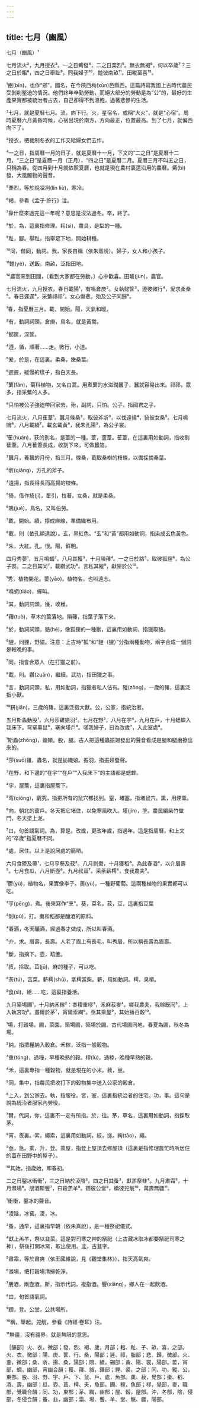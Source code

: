 ```yaml
---
---
---
```

title: 七月（豳風）
---




七月（豳風）¹

七月流火²，九月授衣³。一之日觱發⁴，二之日栗烈⁵。無衣無褐⁶，何以卒歲⁷？三之日於耜⁸，四之日舉趾⁹。同我婦子¹⁰，饁彼南畝¹¹。田畯至喜¹²。

¹豳(bīn)，也作“邠”，國名，在今陝西栒(xún)邑縣西。這篇詩寫我國上古時代農民受剝削壓迫的情況。他們終年辛勤勞動，而絕大部分的勞動是為“公”的，最好的生產果實都被統治者占去，自己卻得不到溫飽，過著悲慘的生活。

²七月，就是夏曆七月。流，向下行。火，星宿名，或稱“大火”，就是“心宿”。周時夏曆六月黃昏時候，心宿出現於南方，方向最正，位置最高。到了七月，就偏西向下了。

³授衣，把裁制冬衣的工作交給婦女們去作。

⁴一之日，指周曆一月的日子，就是夏曆十一月，下文的“二之日”是夏曆十二月，“三之日”是夏曆一月（正月），“四之日”是夏曆二月。夏曆三月不叫五之日，只稱為春。從四月到十月就依照夏曆，也就是現在農村裏還沿用的農曆。觱(bì)發，大風觸物的聲音。

⁵栗烈，等於說凜冽(lǐn liè)，寒冷。

⁶褐，參看《孟子·許行》注。

⁷靠什麼來過完這一年呢？意思是沒法過冬。卒，終了。

⁸於，為，這裏指修理。耜(sì)，農具，是犁的一種。

⁹趾，腳。舉趾，指舉足下地，開始耕種。

¹⁰同，偕同，動詞。我，家長自稱（依朱熹說）。婦子，女人和小孩子。

¹¹饁(yè)，送飯。南畝，泛指田地。

¹²農官來到田間，〔看到大家都在勞動，〕心中歡喜。田畯(jùn)，農官。

七月流火，九月授衣。春日載陽¹，有鳴倉庚²。女執懿筐³，遵彼微行⁴，爰求柔桑⁵。春日遲遲⁶，采蘩祁祁⁷。女心傷悲，殆及公子同歸⁸。

¹春，指夏曆三月。載，開始。陽，天氣和暖。

²有，動詞詞頭。倉庚，鳥名，就是黃鶯。

³懿筐，深筐。

⁴遵，循，順著......走。微行，小道。

⁵爰，於是，在這裏。柔桑，嫩桑葉。

⁶遲遲，緩慢的樣子，指白天長。

⁷蘩(fán)，菊科植物，又名白蒿。用煮蘩的水滋潤蠶子，蠶就容易出來。祁祁，眾多，指采蘩的人多。

⁸只怕被公子強迫帶回家去。殆，副詞，只怕。公子，指國君之子。

七月流火，八月萑葦¹。蠶月條桑²，取彼斧斨³，以伐遠揚⁴，猗彼女桑⁵。七月鳴鵙⁶，八月載績⁷。載玄載黃⁸，我朱孔陽⁹，為公子裳。

¹萑(huán)，荻的別名，是葦的一種。葦，蘆葦。萑葦，在這裏用如動詞，指收割萑葦。八月萑葦長成，收割下來，可做蠶箔。

²蠶月，養蠶的月份，指三月。條桑，截取桑樹的枝條，以備採摘桑葉。

³斨(qiāng)，方孔的斧子。

⁴遠揚，指長得長而高揚的枝條。

⁵猗，借作掎(jǐ)，牽引，拉著。女桑，就是柔桑。

⁶鵙(jué)，鳥名，又叫伯勞。

⁷載，開始。績，擰成麻線，準備織布用。

⁸載，則（依孔穎達說）。玄，黑紅色。“玄”和“黃”都用如動詞，指染成玄色黃色。

⁹朱，大紅。孔，很。陽，鮮明。

四月秀葽¹，五月鳴蜩²。八月其獲³，十月隕蘀⁴。一之日於貉⁵，取彼狐貍⁶，為公子裘。二之日其同⁷，載纘武功⁸。言私其豵⁹，獻豣於公¹⁰。

¹秀，植物開花。葽(yāo)，植物名，也叫遠志。

²鳴蜩(tiáo)，蟬叫。

³其，動詞詞頭。獲，收穫。

⁴蘀(tuò)，草木的葉落地。隕蘀，指葉子落下來。

⁵於，動詞詞頭。貉(hé)，像狐狸的一種獸，這裏用如動詞，指獵取貉。

⁶貍，同狸，野貓。注意：上古時“狐”和“貍（狸）”分指兩種動物，兩字合成一個詞是較晚的事。

⁷同，指會合眾人（在打獵之前）。

⁸載，則。纘(zuǎn)，繼續。武功，指田獵之事。

⁹言，動詞詞頭。私，用如動詞，指獵者私人佔有。豵(zōng)，一歲的豬，這裏泛指小獸。

¹⁰豣(jiān)，三歲的豬，這裏泛指大獸。公，公家，指統治者。

五月斯螽動股¹，六月莎雞振羽²。七月在野³，八月在宇⁴，九月在戶，十月蟋蟀入我床下。穹窒熏鼠⁵，塞向墐戶⁶。嗟我婦子，曰為改歲⁷，入此室處⁸。

¹斯螽(zhōng)，蝗類。股，腿。古人把這種蟲振翅發出的聲音看成是腿和腿磨擦出來的。

²莎(suō)雞，蟲名，就是紡織娘。振羽，指振翅發聲。

³在野，和下邊的“在宇”“在戶”“入我床下”的主語都是蟋蟀。

⁴宇，屋簷，這裏指屋簷下。

⁵穹(qióng)，窮究，指把所有的鼠穴都找到。窒，堵塞，指堵鼠穴。熏，用煙熏。

⁶向，朝北的窗戶。冬天把它堵住，以免寒風吹入。墐(jǐn)，塗。農民編柴竹做門，冬天塗上泥。

⁷曰，句首語氣詞。為，算是。改歲，更改年歲，指過年。這是指周曆，和上文的“卒歲”指夏曆不同。

⁸處，居住。以上是說居處的簡陋。

六月食鬱及薁¹，七月亨葵及菽²。八月剝棗，十月獲稻³。為此春酒⁴，以介眉壽⁵。七月食瓜，八月斷壺⁶，九月叔苴⁷。采荼薪樗⁸，食我農夫⁹。

¹鬱(yù)，植物名，果實像李子。薁(yù)，一種野葡萄。這兩種植物的果實都可以吃。

²亨(pēng)，煮。後來寫作“烹”。葵，菜名。菽，豆，這裏指豆葉

³剝(pū)，打。棗和稻都是釀酒的原料。

⁴春酒，冬天釀酒，經過春才做成，所以叫春酒。

⁵介，求。眉壽，長壽。人老了眉上有長毛，叫秀眉，所以稱長壽為眉壽。

⁶斷，指摘下。壺，葫蘆。

⁷叔，拾取。苴(jū)，麻的種子，可以吃。

⁸荼(tú)，苦菜。薪樗(shū)，拿樗當柴。薪，用如動詞。樗，臭椿。

⁹食(sì)，給......吃，這裏指養活。

九月築場圃¹，十月納禾稼²：黍稷重穋³，禾麻菽麥⁴。嗟我農夫，我稼既同⁵，上入執宮功⁶。晝爾於茅⁷，宵爾索綯⁸。亟其乘屋⁹，其始播百穀¹⁰。

¹場，打穀場。圃，菜園。築場圃，築場於圃。古代場圃同地。春夏為圃，秋冬為場。

²納，指把糧納入穀倉。禾稼，泛指一般穀物。

³重(tóng)，通穜，早種晚熟的穀。穋(lù)，通稑，晚種早熟的穀。

⁴禾，這裏專指一種穀物，就是現在的小米。菽，豆。

⁵同，集中，指農民把收打下的穀物集中送入公家的穀倉。

⁶上入，到公家去。執，指服役。宮，室，這裏指統治者的住宅。功，事。這句是說為統治者服家內勞役。

⁷爾，代詞，你，這裏不一定有所指。於，往。茅，草名，這裏用如動詞，指採取茅。

⁸宵，夜裏。索，繩索，這裏用如動詞，絞，搓。綯(tāo)，繩。

⁹亟，急。乘，升，登。乘屋，指登上屋頂去修屋頂（這裏是指修理農忙時所居住的蓋在田野中的屋子）。

¹⁰其始，指歲始，即春初。

二之日鑿冰衝衝¹，三之日納於淩陰²。四之日其蚤³，獻羔祭韭⁴。九月肅霜⁵，十月滌場⁶。朋酒斯饗⁷，曰殺羔羊⁸。躋彼公堂⁹，稱彼兕觥¹⁰，萬壽無疆¹¹。

¹衝衝，鑿冰的聲音。

²淩陰，冰窖。淩，冰。

³蚤，通早，這裏指早朝（依朱熹說），是一種祭祀儀式。

⁴獻上羔羊，祭以韭菜。這是對司寒之神的祭祀（上古藏冰取冰都要祭祀司寒之神），祭後打開冰窯，取出使用。韭，古韮字。

⁵肅霜，等於肅爽（依王國維說，見《觀堂集林》），指天高氣爽。

⁶滌場，把打穀場清掃乾淨。

⁷朋酒，兩壺酒。斯，指示代詞，複指酒。饗(xiǎng)，鄉人在一起飲酒。

⁸曰，句首語氣詞。

⁹躋，登。公堂，公共場所。

¹⁰稱，舉起。兕觥，參看《詩經·卷耳》注。

¹¹無疆，沒有疆界，就是無限的意思。

［韻部］火、衣，微部；發、烈、褐、歲，月部；耜、趾、子、畝、喜，之部。火、衣，微部；陽、庚、筐、行、桑，陽部；遲、祁，脂部；悲、歸，微部。火、葦，微部；桑、斨、揚、桑，陽部；鵙、績，錫部；黃、陽、裳，陽部。葽，宵部，蜩，幽部，宵幽合韻；獲、蘀、貉，鐸部；貍、裘，之部；同、功、豵、公，東部。股、羽、野、宇、戶、下、鼠、戶、處，魚部。薁、菽，覺部；棗、稻、酒、壽，幽部；瓜、壺、苴、樗、夫，魚部。圃、稼，魚部；穋，覺部，麥，職部，覺職合韻；同、功，東部；茅、綯，幽部；屋、穀，屋部。沖，冬部，陰，侵部，冬侵合韻；蚤、韭，幽部；霜、場、饗、羊、堂、觥、疆，陽部。